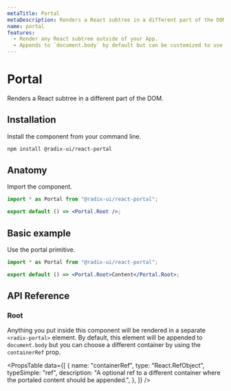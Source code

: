 ```yaml
---
metaTitle: Portal
metaDescription: Renders a React subtree in a different part of the DOM.
name: portal
features:
  - Render any React subtree outside of your App.
  - Appends to `document.body` by default but can be customized to use a different container.
---
```


# Portal

<Description>
	Renders a React subtree in a different part of the DOM.
</Description>

## Installation

Install the component from your command line.

```bash
npm install @radix-ui/react-portal
```

## Anatomy

Import the component.

```jsx
import * as Portal from "@radix-ui/react-portal";

export default () => <Portal.Root />;
```

## Basic example

Use the portal primitive.

```jsx
import * as Portal from "@radix-ui/react-portal";

export default () => <Portal.Root>Content</Portal.Root>;
```

## API Reference

### Root

Anything you put inside this component will be rendered in a separate `<radix-portal>` element. By default, this element will be appended to `document.body` but you can choose a different container by using the `containerRef` prop.

<PropsTable
	data={[
		{
			name: "containerRef",
			type: "React.RefObject<HTMLElement>",
			typeSimple: "ref",
			description:
				"A optional ref to a different container where the portaled content should be appended.",
		},
	]}
/>
